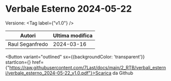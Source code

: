 

# Verbale Esterno 2024-05-22

Versione: <Tag label={"v1.0"} />



|     Autori    |Ultima modifica|
|---------------|---------------|
|Raul Seganfredo|   2024-03-16  |

<Button variant="outlined" sx={{backgroundColor: 'transparent'}} startIcon={<GithubIcon />} href={"https://raw.githubusercontent.com/7Last/docs/main/2_RTB/verbali_esterni/verbale_esterno_2024-05-22_v1.0.pdf"}>Scarica da Github</Button>